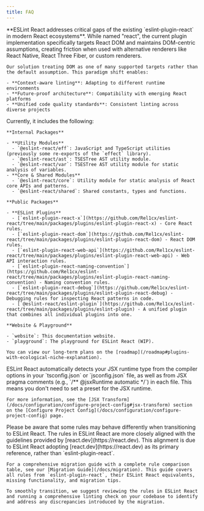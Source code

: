 ```yaml
---
title: FAQ
---
```



<Accordions>
  <Accordion title="Why?">
    **ESLint React addresses critical gaps of the existing `eslint-plugin-react` in modern React ecosystems**. While named "react", the current plugin implementation specifically targets React DOM and maintains DOM-centric assumptions, creating friction when used with alternative renderers like React Native, React Three Fiber, or custom renderers.

    Our solution treating DOM as one of many supported targets rather than the default assumption. This paradigm shift enables:

    - **Context-aware linting**: Adapting to different runtime environments
    - **Future-proof architecture**: Compatibility with emerging React platforms
    - **Unified code quality standards**: Consistent linting across diverse projects
  </Accordion>

  <Accordion title="What's included?">
    Currently, it includes the following:

    **Internal Packages**

    - **Utility Modules**
      - `@eslint-react/eff`: JavaScript and TypeScript utilities (previously some re-exports of the `effect` library).
      - `@eslint-react/ast`: TSESTree AST utility module.
      - `@eslint-react/var`: TSESTree AST utility module for static analysis of variables.
    - **Core & Shared Modules**
      - `@eslint-react/core`: Utility module for static analysis of React core APIs and patterns.
      - `@eslint-react/shared`: Shared constants, types and functions.

    **Public Packages**

    - **ESLint Plugins**
      - [`eslint-plugin-react-x`](https://github.com/Rel1cx/eslint-react/tree/main/packages/plugins/eslint-plugin-react-x) - Core React rules.
      - [`eslint-plugin-react-dom`](https://github.com/Rel1cx/eslint-react/tree/main/packages/plugins/eslint-plugin-react-dom) - React DOM rules.
      - [`eslint-plugin-react-web-api`](https://github.com/Rel1cx/eslint-react/tree/main/packages/plugins/eslint-plugin-react-web-api) - Web API interaction rules.
      - [`eslint-plugin-react-naming-convention`](https://github.com/Rel1cx/eslint-react/tree/main/packages/plugins/eslint-plugin-react-naming-convention) - Naming convention rules.
      - [`eslint-plugin-react-debug`](https://github.com/Rel1cx/eslint-react/tree/main/packages/plugins/eslint-plugin-react-debug) - Debugging rules for inspecting React patterns in code.
      - [`@eslint-react/eslint-plugin`](https://github.com/Rel1cx/eslint-react/tree/main/packages/plugins/eslint-plugin) - A unified plugin that combines all individual plugins into one.

    **Website & Playground**

    - `website`: This documentation website.
    - `playground`: The playground for ESLint React (WIP).

    You can view our long-term plans on the [roadmap](/roadmap#plugins-with-ecological-niche-explanation).
  </Accordion>

  <Accordion title="Why isn't there a 'jsx-runtime' preset?">
    ESLint React automatically detects your JSX runtime type from the compiler options in your `tsconfig.json` or `jsconfig.json` file, as well as from JSX pragma comments (e.g., `/** @jsxRuntime automatic */`) in each file. This means you don't need to set a preset for the JSX runtime.

    For more information, see the [JSX Transform](/docs/configuration/configure-project-config#jsx-transform) section on the [Configure Project Config](/docs/configuration/configure-project-config) page.
  </Accordion>

  <Accordion title="Is there anything to note about migrating from 'eslint-plugin-react'?">
    Please be aware that some rules may behave differently when transitioning to ESLint React. The rules in ESLint React are more closely aligned with the guidelines provided by [react.dev](https://react.dev). This alignment is due to ESLint React adopting [react.dev](https://react.dev) as its primary reference, rather than `eslint-plugin-react`.

    For a comprehensive migration guide with a complete rule comparison table, see our [Migration Guide](/docs/migration). This guide covers all rules from `eslint-plugin-react`, their ESLint React equivalents, missing functionality, and migration tips.

    To smoothly transition, we suggest reviewing the rules in ESLint React and running a comprehensive linting check on your codebase to identify and address any discrepancies introduced by the migration.
  </Accordion>
</Accordions>

